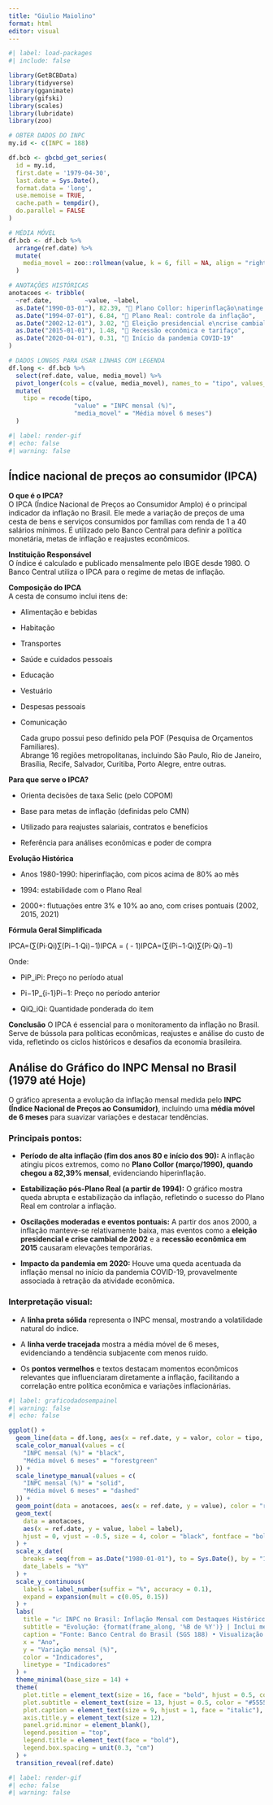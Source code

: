 ---
title: "Giulio Maiolino"
format: html
editor: visual
---

```{r}
#| label: load-packages
#| include: false

library(GetBCBData)
library(tidyverse)
library(gganimate)
library(gifski)
library(scales)
library(lubridate)
library(zoo)

# OBTER DADOS DO INPC
my.id <- c(INPC = 188)

df.bcb <- gbcbd_get_series(
  id = my.id,
  first.date = '1979-04-30',
  last.date = Sys.Date(),
  format.data = 'long',
  use.memoise = TRUE,
  cache.path = tempdir(),
  do.parallel = FALSE
)

# MÉDIA MÓVEL
df.bcb <- df.bcb %>%
  arrange(ref.date) %>%
  mutate(
    media_movel = zoo::rollmean(value, k = 6, fill = NA, align = "right")
  )

# ANOTAÇÕES HISTÓRICAS
anotacoes <- tribble(
  ~ref.date,         ~value, ~label,
  as.Date("1990-03-01"), 82.39, "📌 Plano Collor: hiperinflação\natinge pico de 82,39%",
  as.Date("1994-07-01"), 6.84, "📌 Plano Real: controle da inflação",
  as.Date("2002-12-01"), 3.02, "📌 Eleição presidencial e\ncrise cambial",
  as.Date("2015-01-01"), 1.48, "📌 Recessão econômica e tarifaço",
  as.Date("2020-04-01"), 0.31, "📌 Início da pandemia COVID-19"
)

# DADOS LONGOS PARA USAR LINHAS COM LEGENDA
df.long <- df.bcb %>%
  select(ref.date, value, media_movel) %>%
  pivot_longer(cols = c(value, media_movel), names_to = "tipo", values_to = "valor") %>%
  mutate(
    tipo = recode(tipo,
                  "value" = "INPC mensal (%)",
                  "media_movel" = "Média móvel 6 meses")
  )

#| label: render-gif
#| echo: false
#| warning: false

```

## Índice nacional de preços ao consumidor (IPCA)

**O que é o IPCA?**\
O IPCA (Índice Nacional de Preços ao Consumidor Amplo) é o principal indicador da inflação no Brasil. Ele mede a variação de preços de uma cesta de bens e serviços consumidos por famílias com renda de 1 a 40 salários mínimos. É utilizado pelo Banco Central para definir a política monetária, metas de inflação e reajustes econômicos.

**Instituição Responsável**\
O índice é calculado e publicado mensalmente pelo IBGE desde 1980. O Banco Central utiliza o IPCA para o regime de metas de inflação.

**Composição do IPCA**\
A cesta de consumo inclui itens de:

-   Alimentação e bebidas

-   Habitação

-   Transportes

-   Saúde e cuidados pessoais

-   Educação

-   Vestuário

-   Despesas pessoais

-   Comunicação

    Cada grupo possui peso definido pela POF (Pesquisa de Orçamentos Familiares).\
    Abrange 16 regiões metropolitanas, incluindo São Paulo, Rio de Janeiro, Brasília, Recife, Salvador, Curitiba, Porto Alegre, entre outras.

**Para que serve o IPCA?**

-   Orienta decisões de taxa Selic (pelo COPOM)

-   Base para metas de inflação (definidas pelo CMN)

-   Utilizado para reajustes salariais, contratos e benefícios

-   Referência para análises econômicas e poder de compra

**Evolução Histórica**

-   Anos 1980-1990: hiperinflação, com picos acima de 80% ao mês

-   1994: estabilidade com o Plano Real

-   2000+: flutuações entre 3% e 10% ao ano, com crises pontuais (2002, 2015, 2021)

**Fórmula Geral Simplificada**

IPCA=(∑(Pi⋅Qi)∑(Pi−1⋅Qi)−1)IPCA = \left(\frac{\sum (P_i \cdot Q_i)}{\sum (P_{i-1} \cdot Q_i)} - 1\right)IPCA=(∑(Pi−1​⋅Qi​)∑(Pi​⋅Qi​)​−1)

Onde:

-   PiP_iPi​: Preço no período atual

-   Pi−1P_{i-1}Pi−1​: Preço no período anterior

-   QiQ_iQi​: Quantidade ponderada do item

**Conclusão**
O IPCA é essencial para o monitoramento da inflação no Brasil. Serve de bússola para políticas econômicas, reajustes e análise do custo de vida, refletindo os ciclos históricos e desafios da economia brasileira.

## Análise do Gráfico do INPC Mensal no Brasil (1979 até Hoje)

O gráfico apresenta a evolução da inflação mensal medida pelo **INPC (Índice Nacional de Preços ao Consumidor)**, incluindo uma **média móvel de 6 meses** para suavizar variações e destacar tendências.

### Principais pontos:

-    **Período de alta inflação (fim dos anos 80 e início dos 90):** A inflação atingiu picos extremos, como no **Plano Collor (março/1990), quando chegou a 82,39% mensal**, evidenciando hiperinflação.

-   **Estabilização pós-Plano Real (a partir de 1994):** O gráfico mostra queda abrupta e estabilização da inflação, refletindo o sucesso do Plano Real em controlar a inflação.

-   **Oscilações moderadas e eventos pontuais:** A partir dos anos 2000, a inflação manteve-se relativamente baixa, mas eventos como a **eleição presidencial e crise cambial de 2002** e a **recessão econômica em 2015** causaram elevações temporárias.

-   **Impacto da pandemia em 2020:** Houve uma queda acentuada da inflação mensal no início da pandemia COVID-19, provavelmente associada à retração da atividade econômica.

### Interpretação visual:

-    A **linha preta sólida** representa o INPC mensal, mostrando a volatilidade natural do índice.

-   A **linha verde tracejada** mostra a média móvel de 6 meses, evidenciando a tendência subjacente com menos ruído.

-   Os **pontos vermelhos** e textos destacam momentos econômicos relevantes que influenciaram diretamente a inflação, facilitando a correlação entre política econômica e variações inflacionárias.

```{r}
#| label: graficodadosempainel
#| warning: false
#| echo: false

ggplot() +
  geom_line(data = df.long, aes(x = ref.date, y = valor, color = tipo, linetype = tipo), size = 1.2) +
  scale_color_manual(values = c(
    "INPC mensal (%)" = "black",
    "Média móvel 6 meses" = "forestgreen"
  )) +
  scale_linetype_manual(values = c(
    "INPC mensal (%)" = "solid",
    "Média móvel 6 meses" = "dashed"
  )) +
  geom_point(data = anotacoes, aes(x = ref.date, y = value), color = "red", size = 3) +
  geom_text(
    data = anotacoes,
    aes(x = ref.date, y = value, label = label),
    hjust = 0, vjust = -0.5, size = 4, color = "black", fontface = "bold", lineheight = 1.1
  ) +
  scale_x_date(
    breaks = seq(from = as.Date("1980-01-01"), to = Sys.Date(), by = "10 years"),
    date_labels = "%Y"
  ) +
  scale_y_continuous(
    labels = label_number(suffix = "%", accuracy = 0.1),
    expand = expansion(mult = c(0.05, 0.15))
  ) +
  labs(
    title = "📈 INPC no Brasil: Inflação Mensal com Destaques Históricos",
    subtitle = "Evolução: {format(frame_along, '%B de %Y')} | Inclui média móvel de 6 meses",
    caption = "Fonte: Banco Central do Brasil (SGS 188) • Visualização animada",
    x = "Ano",
    y = "Variação mensal (%)",
    color = "Indicadores",
    linetype = "Indicadores"
  ) +
  theme_minimal(base_size = 14) +
  theme(
    plot.title = element_text(size = 16, face = "bold", hjust = 0.5, color = "#2C3E50"),
    plot.subtitle = element_text(size = 13, hjust = 0.5, color = "#555555"),
    plot.caption = element_text(size = 9, hjust = 1, face = "italic"),
    axis.title.y = element_text(size = 12),
    panel.grid.minor = element_blank(),
    legend.position = "top",
    legend.title = element_text(face = "bold"),
    legend.box.spacing = unit(0.3, "cm")
  ) +
  transition_reveal(ref.date)

#| label: render-gif
#| echo: false
#| warning: false

```
